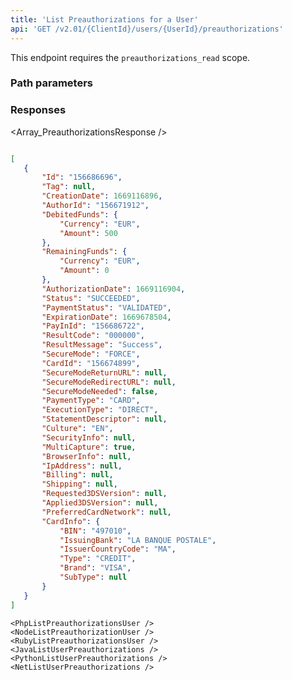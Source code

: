 ```yaml
---
title: 'List Preauthorizations for a User'  
api: 'GET /v2.01/{ClientId}/users/{UserId}/preauthorizations'  
---
```


  

This endpoint requires the `preauthorizations_read` scope.

### Path parameters  

<UserId />  

### Responses  

<AccordionGroup><Accordion title="200">  

<Array_PreauthorizationsResponse /></Accordion></AccordionGroup>  

<ResponseExample>  

```json 200  

[
   {
       "Id": "156686696",
       "Tag": null,
       "CreationDate": 1669116896,
       "AuthorId": "156671912",
       "DebitedFunds": {
           "Currency": "EUR",
           "Amount": 500
       },
       "RemainingFunds": {
           "Currency": "EUR",
           "Amount": 0
       },
       "AuthorizationDate": 1669116904,
       "Status": "SUCCEEDED",
       "PaymentStatus": "VALIDATED",
       "ExpirationDate": 1669678504,
       "PayInId": "156686722",
       "ResultCode": "000000",
       "ResultMessage": "Success",
       "SecureMode": "FORCE",
       "CardId": "156674899",
       "SecureModeReturnURL": null,
       "SecureModeRedirectURL": null,
       "SecureModeNeeded": false,
       "PaymentType": "CARD",
       "ExecutionType": "DIRECT",
       "StatementDescriptor": null,
       "Culture": "EN",
       "SecurityInfo": null,
       "MultiCapture": true,
       "BrowserInfo": null,
       "IpAddress": null,
       "Billing": null,
       "Shipping": null,
       "Requested3DSVersion": null,
       "Applied3DSVersion": null,
       "PreferredCardNetwork": null,
       "CardInfo": {
           "BIN": "497010",
           "IssuingBank": "LA BANQUE POSTALE",
           "IssuerCountryCode": "MA",
           "Type": "CREDIT",
           "Brand": "VISA",
           "SubType": null
       }
   }
]  

 ```  

</ResponseExample>  

<RequestExample>  

    <PhpListPreauthorizationsUser />
    <NodeListPreauthorizationUser />
    <RubyListPreauthorizationsUser />
    <JavaListUserPreauthorizations />
    <PythonListUserPreauthorizations />
    <NetListUserPreauthorizations />
    
</RequestExample>